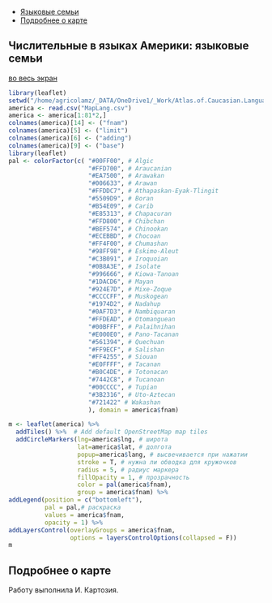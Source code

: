 <head>
  <meta charset="utf-8">
  <title>Report</title>
  <link rel="stylesheet" href="jquery-ui/jquery-ui.min.css">
  <script src="jquery-ui/external/jquery/jquery.js"></script>
  <script src="jquery-ui/jquery-ui.js"></script>
  <script>
  $(function() {
    $( "#tabs" ).tabs();
  });
  </script>
</head>

<div id="tabs">
<ul>
<li><a href="#atlasru">Языковые семьи</a></li>
<li><a href="#aboutru">Подробнее о карте</a></li>
</ul>

<div id="atlasru">
## Числительные в языках Америки: языковые семьи
<a href="http://web-corpora.net/~agricolamz/maps/AtCauc/Numearals.Amerika.atlas/family/numerals.america.family.big.html"> во весь экран </a>
```r
library(leaflet)
setwd("/home/agricolamz/_DATA/OneDrive1/_Work/Atlas.of.Caucasian.Languages/Numearals.Amerika.atlas/family")
america <- read.csv("MapLang.csv")
america <- america[1:81*2,]
colnames(america)[14] <- ("fnam")
colnames(america)[5] <- ("limit")
colnames(america)[6] <- ("adding")
colnames(america)[9] <- ("base")
library(leaflet)
pal <- colorFactor(c( "#00FF00", # Algic
                      "#FFD700", # Araucanian
                      "#EA7500", # Arawakan
                      "#006633", # Arawan
                      "#FFDDC7", # Athapaskan-Eyak-Tlingit
                      "#5509D9", # Boran
                      "#B54E09", # Carib
                      "#E85313", # Chapacuran
                      "#FFD800", # Chibchan
                      "#BEF574", # Chinookan
                      "#ECEBBD", # Chocoan
                      "#FF4F00", # Chumashan
                      "#98FF98", # Eskimo-Aleut
                      "#C3B091", # Iroquoian
                      "#0B8A3E", # Isolate
                      "#996666", # Kiowa-Tanoan
                      "#1DACD6", # Mayan
                      "#924E7D", # Mixe-Zoque
                      "#CCCCFF", # Muskogean
                      "#1974D2", # Nadahup
                      "#0AF7D3", # Nambiquaran
                      "#FFDEAD", # Otomanguean
                      "#00BFFF", # Palaihnihan
                      "#E000E0", # Pano-Tacanan
                      "#561394", # Quechuan
                      "#FF9ECF", # Salishan
                      "#FF4255", # Siouan
                      "#E0FFFF", # Tacanan
                      "#B0C4DE", # Totonacan
                      "#7442C8", # Tucanoan
                      "#00CCCC", # Tupian
                      "#3B2316", # Uto-Aztecan
                      "#721422" # Wakashan
                      ), domain = america$fnam)

m <- leaflet(america) %>%
  addTiles() %>%  # Add default OpenStreetMap map tiles
  addCircleMarkers(lng=america$lng, # широта
                   lat=america$lat, # долгота
                   popup=america$lang, # высвечивается при нажатии
                   stroke = T, # нужна ли обводка для кружочков
                   radius = 5, # радиус маркера
                   fillOpacity = 1, # прозрачность
                   color = pal(america$fnam),
                   group = america$fnam) %>%
addLegend(position = c("bottomleft"),
          pal = pal,# раскраска
          values = america$fnam,
          opacity = 1) %>%
addLayersControl(overlayGroups = america$fnam,
                 options = layersControlOptions(collapsed = F))
m
```
</div>
<div id="aboutru">
## Подробнее о карте
Работу выполнила И. Картозия.
</div>